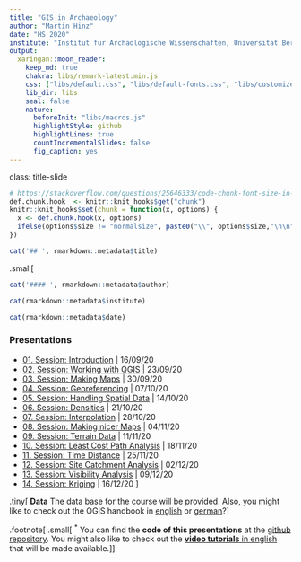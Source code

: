 ```yaml
---
title: "GIS in Archaeology"
author: "Martin Hinz"
date: "HS 2020"
institute: "Institut für Archäologische Wissenschaften, Universität Bern"
output:
  xaringan::moon_reader:
    keep_md: true
    chakra: libs/remark-latest.min.js
    css: ["libs/default.css", "libs/default-fonts.css", "libs/customize.css"]
    lib_dir: libs
    seal: false
    nature:
      beforeInit: "libs/macros.js"
      highlightStyle: github
      highlightLines: true
      countIncrementalSlides: false
      fig_caption: yes
---
```

class: title-slide
```r
# https://stackoverflow.com/questions/25646333/code-chunk-font-size-in-rmarkdown-with-knitr-and-latex
def.chunk.hook  <- knitr::knit_hooks$get("chunk")
knitr::knit_hooks$set(chunk = function(x, options) {
  x <- def.chunk.hook(x, options)
  ifelse(options$size != "normalsize", paste0("\\", options$size,"\n\n", x, "\n\n \\normalsize"), x)
})
```

```r
cat('## ', rmarkdown::metadata$title)
```
.small[
```r
cat('#### ', rmarkdown::metadata$author)
```

```r
cat(rmarkdown::metadata$institute)
```

```r
cat(rmarkdown::metadata$date)
```

### Presentations

- [01\. Session: Introduction](01) | 16/09/20
- [02\. Session: Working with QGIS](02) | 23/09/20
- [03\. Session: Making Maps](03) | 30/09/20
- [04\. Session: Georeferencing](04) | 07/10/20
- [05\. Session: Handling Spatial Data](05) | 14/10/20
- [06\. Session: Densities](06) | 21/10/20
- [07\. Session: Interpolation](07) | 28/10/20
- [08\. Session: Making nicer Maps](08) | 04/11/20
- [09\. Session: Terrain Data](09) | 11/11/20
- [10\. Session: Least Cost Path Analysis](10) | 18/11/20
- [11\. Session: Time Distance](11) | 25/11/20
- [12\. Session: Site Catchment Analysis](12) | 02/12/20
- [13\. Session: Visibility Analysis](13) | 09/12/20
- [14\. Session: Kriging](14) | 16/12/20
]

.tiny[
**Data**
The data base for the course will be provided. Also, you might like to check out the QGIS handbook in [english](https://docs.qgis.org/3.10/en/docs/user_manual/) or [german](https://docs.qgis.org/3.10/de/docs/user_manual/)?
]

.footnote[
.small[
<sup>\*</sup> You can find the **code of this presentations** at the [github repository](https://github.com/MartinHinz/gia_hs_2020). You might also like to check out the [**video tutorials** in english](https://tube.switch.ch/channels/62b80b1c) that will be made available.
]
]

